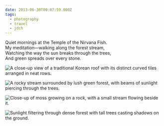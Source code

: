 ```yaml
---
date: 2013-06-30T00:07:59.000Z
tags:
  - photography
  - travel
  - jdch
---
```

Quiet mornings at the Temple of the Nirvana Fish.<br/>
My meditation—walking along the forest stream,<br/>
Watching the way the sun breaks through the trees,<br/>
And green spreads over every stone.

![A close-up view of a traditional Korean roof with its distinct curved tiles arranged in neat rows.](/assets/photos/20130630-IMG_8498.jpg)

![A rocky stream surrounded by lush green forest, with beams of sunlight piercing through the trees.](/assets/photos/20130630-IMG_8553.jpg)

![Close-up of moss growing on a rock, with a small stream flowing beside it.](/assets/photos/20130630-IMG_8572.jpg)

![Sunlight filtering through dense forest with tall trees casting shadows on the ground.](/assets/photos/20130630-IMG_8547.jpg)